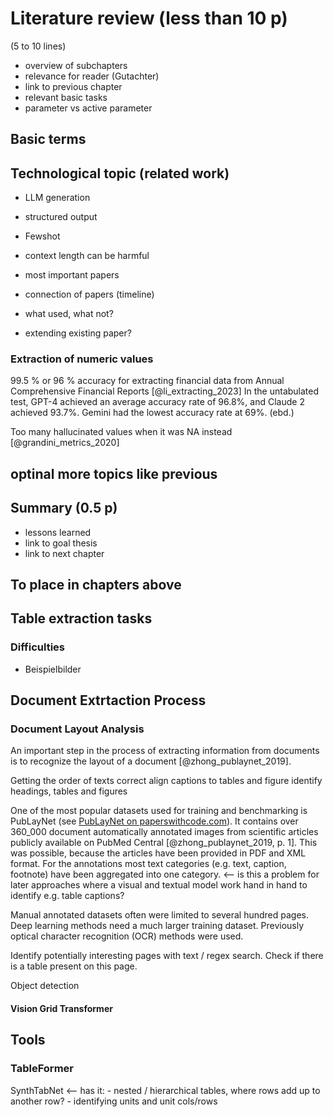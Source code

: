 # Literature review (less than 10 p)

(5 to 10 lines)

* overview of subchapters
* relevance for reader (Gutachter)
* link to previous chapter
* relevant basic tasks
* parameter vs active parameter

## Basic terms

## Technological topic (related work)

* LLM generation
* structured output
* Fewshot
* context length can be harmful

* most important papers
* connection of papers (timeline)
* what used, what not?
* extending existing paper?

### Extraction of numeric values

99.5 % or 96 % accuracy for extracting financial data from Annual Comprehensive Financial Reports [@li_extracting_2023] In the untabulated test,  GPT-4 achieved an average accuracy rate of 96.8%, and Claude 2 achieved 93.7%. Gemini had  the lowest accuracy rate at 69%. (ebd.)

Too many hallucinated values when it was NA instead [@grandini_metrics_2020]

## optinal more topics like previous

## Summary (0.5 p)

* lessons learned
* link to goal thesis
* link to next chapter

## To place in chapters above

## Table extraction tasks

### Difficulties

* Beispielbilder

## Document Extrtaction Process

### Document Layout Analysis

An important step in the process of extracting information from documents is to recognize the layout of a document [@zhong_publaynet_2019].

Getting the order of texts correct
align captions to tables and figure
identify headings, tables and figures

One of the most popular datasets used for training and benchmarking is PubLayNet (see [PubLayNet on paperswithcode.com](https://paperswithcode.com/sota/document-layout-analysis-on-publaynet-val)). It contains over 360_000 document automatically annotated images from scientific articles publicly available on PubMed Central [@zhong_publaynet_2019, p. 1]. This was possible, because the articles have been provided in PDF and XML format. For the annotations most text categories (e.g. text, caption, footnote) have been aggregated into one category. <-- is this a problem for later approaches where a visual and textual model work hand in hand to identify e.g. table captions?

Manual annotated datasets often were limited to several hundred pages. Deep learning methods need a much larger training dataset. Previously optical character recognition (OCR) methods were used.

Identify potentially interesting pages with text / regex search. Check if there is a table present on this page.

Object detection

#### Vision Grid Transformer



### 

## Tools

### TableFormer

SynthTabNet <-- has it:
- nested / hierarchical tables, where rows add up to another row?
- identifying units and unit cols/rows